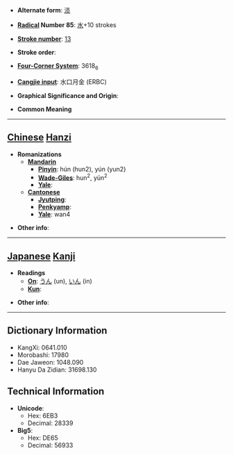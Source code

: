 * '''Alternate form''': [[涢]]

* '''[[Wiktionary:Chinese radical index| Radical]] Number 85''': [[Wiktionary:Chinese radical index 水|水]]+10 strokes

* '''[[Wiktionary:Chinese total strokes index|Stroke number]]''': [[Wiktionary:Chinese total strokes index 13|13]]

* '''Stroke order''': 

* '''[[Wiktionary:Chinese four corner index|Four-Corner System]]''': 3618<sub>6</sub>

* '''[[Wiktionary:Chinese Cangjie index|Cangjie input]]''': 水口月金 (ERBC)

* '''Graphical Significance and Origin''': 

* '''Common Meaning'''

----

== [[Chinese]] [[Hanzi]] ==

* '''Romanizations'''
** '''[[Mandarin]]'''
*** '''[[Pinyin]]''': hún (hun2), yún (yun2)
*** '''[[Wade-Giles]]''': hun<sup>2</sup>, yün<sup>2</sup>
*** '''[[Yale]]''': 
** '''[[Cantonese]]'''
*** '''[[Jyutping]]''':
*** '''[[Penkyamp]]''': 
*** '''[[Yale]]''': wan4

* '''Other info''': 

----

== [[Japanese]] [[Kanji]] ==

* '''Readings'''
** '''[[On]]''': [[うん]] (un), [[いん]] (in)
** '''[[Kun]]''': 

* '''Other info''':  

----

== Dictionary Information ==

* KangXi: 0641.010
* Morobashi: 17980
* Dae Jaweon: 1048.090
* Hanyu Da Zidian: 31698.130

== Technical Information ==

* '''Unicode''':
** Hex: 6EB3
** Decimal: 28339
* '''Big5''':
** Hex: DE65
** Decimal: 56933